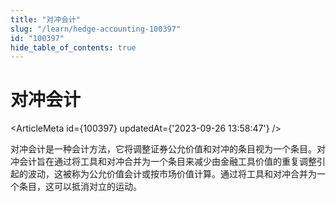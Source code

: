 ```yaml
---
title: "对冲会计"
slug: "/learn/hedge-accounting-100397"
id: "100397"
hide_table_of_contents: true
---
```



# 对冲会计

<ArticleMeta id={100397} updatedAt={'2023-09-26 13:58:47'} />
<div className='border-solid border-b border-t-0 my-4 border-[var(--ifm-color-gray-300)]' />

对冲会计是一种会计方法，它将调整证券公允价值和对冲的条目视为一个条目。对冲会计旨在通过将工具和对冲合并为一个条目来减少由金融工具价值的重复调整引起的波动，这被称为公允价值会计或按市场价值计算。通过将工具和对冲合并为一个条目，这可以抵消对立的运动。
